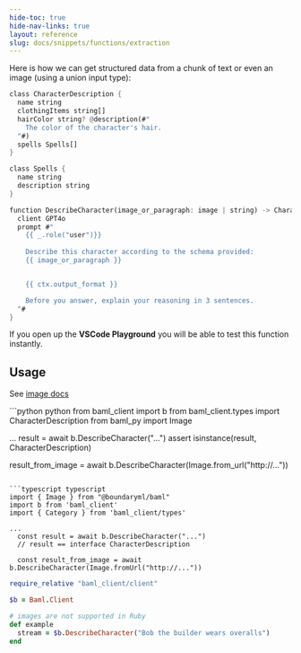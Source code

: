 ```yaml
---
hide-toc: true
hide-nav-links: true
layout: reference
slug: docs/snippets/functions/extraction
---
```


Here is how we can get structured data from a chunk of text or even an image (using a union input type):

```rust BAML
class CharacterDescription {
  name string
  clothingItems string[]
  hairColor string? @description(#"
    The color of the character's hair.
  "#)
  spells Spells[]
}

class Spells {
  name string
  description string
} 

function DescribeCharacter(image_or_paragraph: image | string) -> CharacterDescription {
  client GPT4o
  prompt #"
    {{ _.role("user")}}
    
    Describe this character according to the schema provided:
    {{ image_or_paragraph }}


    {{ ctx.output_format }}

    Before you answer, explain your reasoning in 3 sentences.
  "#
}
```

If you open up the **VSCode Playground** you will be able to test this function instantly.

## Usage

See [image docs](/docs/snippets/supported-types#image)

<CodeGroup>
```python python
from baml_client import b
from baml_client.types import CharacterDescription
from baml_py import Image

...
  result = await b.DescribeCharacter("...")
  assert isinstance(result, CharacterDescription)

  result_from_image = await b.DescribeCharacter(Image.from_url("http://..."))
```

```typescript typescript
import { Image } from "@boundaryml/baml"
import b from 'baml_client'
import { Category } from 'baml_client/types'

...
  const result = await b.DescribeCharacter("...")
  // result == interface CharacterDescription

  const result_from_image = await b.DescribeCharacter(Image.fromUrl("http://..."))
```

```ruby ruby
require_relative "baml_client/client"

$b = Baml.Client

# images are not supported in Ruby
def example
  stream = $b.DescribeCharacter("Bob the builder wears overalls")
end
```
</CodeGroup>